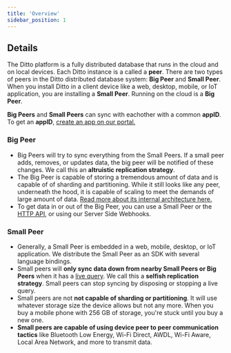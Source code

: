 ```yaml
---
title: 'Overview'
sidebar_position: 1
--- 
```


<Lottie path="/animations/intro/data.json" />

## Details

The Ditto platform is a fully distributed database that runs in the cloud and on local devices. Each Ditto instance is a called a __peer__. There are two types of peers in the Ditto distributed database system: __Big Peer__ and __Small Peer__. When you install Ditto in a client device like a web, desktop, mobile, or IoT application, you are installing a __Small Peer__. Running on the cloud is a __Big Peer__.

__Big Peers__ and __Small Peers__ can sync with eachother with a common __appID__. To get an __appID__, [create an app on our portal.](https://portal.ditto.live)

### Big Peer

* Big Peers will try to sync everything from the Small Peers. If a small peer adds, removes, or updates data, the big peer will be notified of these changes. We call this an __altruistic replication strategy__.
* The Big Peer is capable of storing a tremendous amount of data and is capable of of sharding and partitioning. While it still looks like any peer, underneath the hood, it is capable of scaling to meet the demands of large amount of data. [Read more about its internal architecture here.](/how-it-works/big-peer)
* To get data in or out of the Big Peer, you can use a Small Peer or the [HTTP API](/guides/http), or using our Server Side Webhooks.

### Small Peer

* Generally, a Small Peer is embedded in a web, mobile, desktop, or IoT application. We distribute the Small Peer as an SDK with several language bindings.
* Small peers will __only sync data down from nearby Small Peers or Big Peers__ when it has a [live query](/concepts/syncing-data). We call this a __selfish replication strategy__. Small peers can stop syncing by disposing or stopping a live query.
* Small peers are not __not capable of sharding or partitioning__. It will use whatever storage size the device allows but not any more. When you buy a mobile phone with 256 GB of storage, you're stuck until you buy a new one. 
* __Small peers are capable of using device peer to peer communication tactics__ like Bluetooth Low Energy, Wi-Fi Direct, AWDL, Wi-Fi Aware, Local Area Network, and more to transmit data.